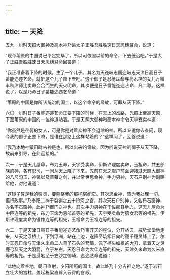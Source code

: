 ```yaml
---
---
---
```

title: 一 天降
---




五九　尔时天照大御神及高木神乃谕太子正胜吾胜胜速日天忍穗耳命，说道：

“现今苇原的中国说已平定完毕了，所以可依照以前的命令，下去统治吧。”于是太子正胜吾胜胜速日天忍穗耳命回答道：

“我正准备着下降的时候，生了一个儿子。其名为天迩岐志国迩岐志天津日高日子番能迩迩艺命。就把这个儿子降下去吧。”这个御子是忍穗耳命与高木神的女儿万幡丰秋津师比卖命会合而生的天火明命，其次便是日子番能迩迩艺命，凡二尊。这样说了，以是乃命日子番能迩迩艺命道：

“苇原的中国是你所该统治的国土，以这个命令的缘故，可即从天下降。”

六〇　尔时日子番能迩迩艺命正要下降的时候，在天上的岔路，光照上至高天原，下至苇原的中国的一位神道站着。于是天照大御神和高木神命令天宇受卖神道：

“你虽然是荏弱的女人，可是你是对着众神不会退缩的神。所以专遣你去查问，现今我的御子正要下降，是谁在那路上这样站着的？”这样问了，回答说道：

“我乃本地神猿田毗古神是也。所以出来的缘故，因为听说天神的御子从天下降，故前来引导，在此迎接的。”

六一　于是天儿屋命，布刀玉命，天宇受卖命，伊斯许理度卖命，玉祖命，共五部族的神，各有职司，一同从天上降了下来。先前在天之岩户前面迎接过天照大御神的八尺勾玉，神镜以及草薙之剑，并以常世思金神，手力男神，天石户别神为副赐给他，对他说道：

“这镜子算是我的魂灵，要照祭我的那样祭祀它。其次思金神，应为我处理一切，摄行政事。”乃奉祀二神于裂钏之五十铃河之宫。其次天石户别神，又名栉石窗神，亦名丰石窗神，此神乃御门之神也。其次手力男神在于佐那县地方。这天儿屋命为中臣连等的祖先，布刀玉命为忌部首等的祖先，天宇受卖命为猿女君等的祖先，伊斯许理度卖命为镜作连等的祖先，玉祖命为玉祖连等的祖先。

六二　于是天津日高日子番能迩迩艺命乃离开天的座位，分开丛云，威势堂堂地走来，从天之浮桥上，下到浮洲，站在上边，遂降至筑紫日向的高千穗灵峰上了。尔时天忍日命与天津久米命二人背了石头的箭筒，佩了柄头如椎的大刀，拿着天之灵鹿弓及天之大羽箭，立于左右。天忍日命为大伴连等的祖先，天津久米命为久米直等的祖先。于是觅地至于笠沙之御崎，迩迩艺命说道：

“此地向着空地，朝日直射，夕阳所照的国土。故此处乃十分吉祥之地。”遂于岩石立壮大的宫柱，盖起栋梁直耸入云霄的宫殿。
